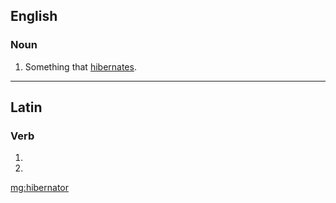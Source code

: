 ==English==

===Noun===
{{en-noun}}

# Something that [[hibernate]]s.

----

==Latin==

===Verb===
{{la-verb-form|hībernātor}}

# {{inflection of|hībernō||2|s|futr|pasv|impr|lang=la}}
# {{inflection of|hībernō||3|s|futr|pasv|impr|lang=la}}

[[mg:hibernator]]